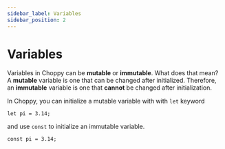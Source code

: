 ```yaml
---
sidebar_label: Variables
sidebar_position: 2
---
```


# Variables

Variables in Choppy can be **mutable** or **immutable**. What does that mean?
A **mutable** variable is one that can be changed after initialized. Therefore, an
**immutable** variable is one that **cannot** be changed after initialization.

In Choppy, you can initialize a mutable variable with with `let` keyword

```choppy
let pi = 3.14;
```

and use `const` to initialize an immutable variable.

```choppy
const pi = 3.14;
```